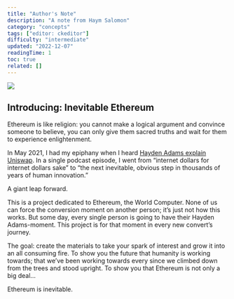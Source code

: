 ```yaml
---
title: "Author's Note"
description: "A note from Haym Salomon"
category: "concepts"
tags: ["editor: ckeditor"]
difficulty: "intermediate"
updated: "2022-12-07"
readingTime: 1
toc: true
related: []
---
```


![](/images/note-banner.png)

## Introducing: Inevitable Ethereum

Ethereum is like religion: you cannot make a logical argument and convince someone to believe, you can only give them sacred truths and wait for them to experience enlightenment.

In May 2021, I had my epiphany when I heard [Hayden Adams explain Uniswap](https://podcasts.apple.com/us/podcast/hayden-adams-explains-uniswap-and-the-rise-of-defi/id1056200096?i=1000520421257). In a single podcast episode, I went from “internet dollars for internet dollars sake” to “the next inevitable, obvious step in thousands of years of human innovation.”

A giant leap forward.

This is a project dedicated to Ethereum, the World Computer. None of us can force the conversion moment on another person; it’s just not how this works. But some day, every single person is going to have their Hayden Adams-moment. This project is for that moment in every new convert’s journey.

The goal: create the materials to take your spark of interest and grow it into an all consuming fire. To show you the future that humanity is working towards; that we’ve been working towards every since we climbed down from the trees and stood upright. To show you that Ethereum is not only a big deal…

Ethereum is inevitable.
